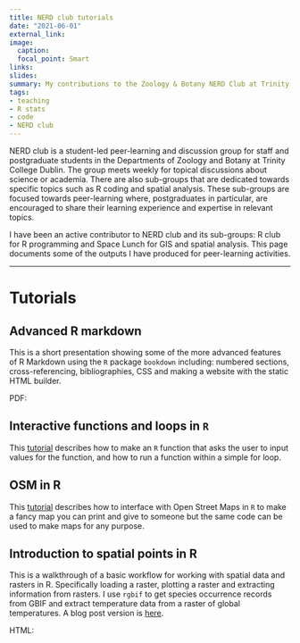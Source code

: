 ```yaml
---
title: NERD club tutorials
date: "2021-06-01"
external_link:
image:
  caption: 
  focal_point: Smart
links: 
slides: 
summary: My contributions to the Zoology & Botany NERD Club at Trinity College Dublin
tags:
- teaching
- R stats
- code
- NERD club
---
```


NERD club is a student-led peer-learning and discussion group for staff and postgraduate students in the Departments of Zoology and Botany at Trinity College Dublin. The group meets weekly for topical discussions about science or academia. There are also sub-groups that are dedicated towards specific topics such as R coding and spatial analysis. These sub-groups are focused towards peer-learning where, postgraduates in particular, are encouraged to share their learning experience and expertise in relevant topics. 

I have been an active contributor to NERD club and its sub-groups: R club for R programming and Space Lunch for GIS and spatial analysis. This page documents some of the outputs I have produced for peer-learning activities.

***

# Tutorials

## Advanced R markdown
This is a short presentation showing some of the more advanced features of R Markdown using the `R` package `bookdown` including: numbered sections, cross-referencing, bibliographies, CSS and making a website with the static HTML builder.

PDF: <a class="fas fa-file-pdf" href="/files/24March2021_Advanced_R_Markdown.pdf"></a>

## Interactive functions and loops in `R`
This [tutorial](/post/2021-06-01-r-function-loops/) describes how to make an `R` function that asks the user to input values for the function, and how to run a function within a simple for loop.

## OSM in R
This [tutorial](/post/2021-07-01-OSM-in-R/) describes how to interface with Open Street Maps in `R` to make a fancy map you can print and give to someone but the same code can be used to make maps for any purpose.

## Introduction to spatial points in R
This is a walkthrough of a basic workflow for working with spatial data and rasters in R. Specifically loading a raster, plotting a raster and extracting information from rasters. I use `rgbif` to get species occurrence records from GBIF and extract temperature data from a raster of global temperatures. A blog post version is [here](/post/spatial-data/).

HTML: <a class="fas fa-file" href="/Rasters_SpaceClub_06102021"></a>